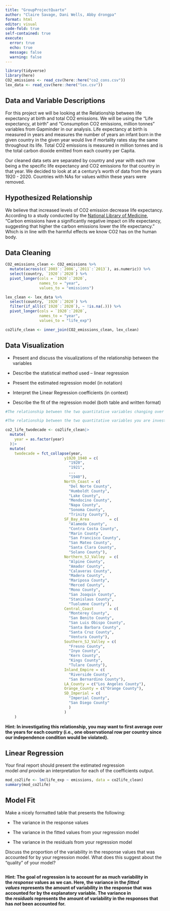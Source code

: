 ```yaml
---
title: "GroupProjectQuarto"
author: "Claire Savage, Dani Wells, Abby drongpa"
format: html
editor: visual
code-fold: true
self-contained: true
execute: 
  error: true
  echo: true
  message: false
  warning: false
---
```


```r
library(tidyverse)
library(here)
CO2_emissions <- read_csv(here::here("co2_cons.csv"))
lex_data <- read_csv(here::here("lex.csv"))
```

## Data and Variable Descriptions

For this project we will be looking at the Relationship between life expectancy at birth and total CO2 emissions. We will be using the "Life expectancy, at birth" and "Consumption CO2 emissions, million tonnes" variables from Gapminder in our analysis. Life expectancy at birth is measured in years and measures the number of years an infant born in the given country in the given year would live if mortality rates stay the same throughout its life. Total CO2 emissions is measured in million tonnes and is the total carbon dioxide emitted from each country per Capita.

Our cleaned data sets are separated by country and year with each row being a the specific life expectancy and CO2 emissions for that country in that year. We decided to look at at a century's worth of data from the years 1920 - 2020. Countries with NAs for values within these years were removed.

## Hypothesized Relationship

We believe that increased levels of CO2 emission decrease life expectancy. According to a study conducted by the [National Library of Medicine](https://www.ncbi.nlm.nih.gov/pmc/articles/PMC8782287/#:~:text=Carbon%20emissions%20have%20a%20significantly,decreases%20life%20expectancy%20by%200.012%25.), “Carbon emissions have a significantly negative impact on life expectancy, suggesting that higher the carbon emissions lower the life expectancy.” Which is in line with the harmful effects we know CO2 has on the human body.

## Data Cleaning

```r
CO2_emissions_clean <- CO2_emissions %>%
  mutate(across(c(`2003`:`2006`,`2011`:`2013`), as.numeric)) %>% 
  select(country, `1920`:`2020`) %>% 
  pivot_longer(cols = `1920`:`2020`,
               names_to = "year",
               values_to = "emissions")
```

```r
lex_clean <- lex_data %>%
  select(country, `1920`:`2020`) %>%
  filter(if_all(c(`1920`:`2020`), ~ !is.na(.))) %>%
  pivot_longer(cols = `1920`:`2020`,
               names_to = "year",
               values_to = "life_exp")
```

```r
co2life_clean <- inner_join(CO2_emissions_clean, lex_clean)
```

## Data Visualization

-   Present and discuss the visualizations of the relationship between the variables

-   Describe the statistical method used – linear regression

-   Present the estimated regression model (in notation)

-   Interpret the Linear Regression coefficients (in context)

-   Describe the fit of the regression model (both table and written format)

```r
#The relationship between the two quantitative variables changing over time. Get creative!
```

```r
#The relationship between the two quantitative variables you are investigating.

co2_life_twodecade <- co2life_clean|>
  mutate(
    year = as.factor(year)
  )|>
  mutate(
    twodecade = fct_collapse(year, 
                          y1920_1940 = c(
                            "1920",
                            "1921",
                            ...
                            "1940"),
                          North_Coast = c(
                            "Del Norte County", 
                            "Humboldt County", 
                            "Lake County", 
                            "Mendocino County", 
                            "Napa County", 
                            "Sonoma County", 
                            "Trinity County"),
                          SF_Bay_Area         = c(
                            "Alameda County", 
                            "Contra Costa County", 
                            "Marin County", 
                            "San Francisco County", 
                            "San Mateo County", 
                            "Santa Clara County", 
                            "Solano County"),
                          Northern_SJ_Valley  = c(
                            "Alpine County", 
                            "Amador County", 
                            "Calaveras County", 
                            "Madera County", 
                            "Mariposa County", 
                            "Merced County", 
                            "Mono County", 
                            "San Joaquin County", 
                            "Stanislaus County", 
                            "Tuolumne County"),
                          Central_Coast       = c(
                            "Monterey County",
                            "San Benito County",
                            "San Luis Obispo County",
                            "Santa Barbara County",
                            "Santa Cruz County",
                            "Ventura County"),
                          Southern_SJ_Valley = c(
                            "Fresno County",
                            "Inyo County",
                            "Kern County",
                            "Kings County",
                            "Tulare County"),
                          Inland_Empire = c(
                            "Riverside County",
                            "San Bernardino County"),
                          LA_County = c("Los Angeles County"),
                          Orange_County = c("Orange County"),
                          SD_Imperial = c(
                            "Imperial County",
                            "San Diego County"
                            )
                          )
    )
```

**Hint: In investigating this relationship, you may want to first average over the years for each country (i.e., one observational row per country since our independence condition would be violated).**

## Linear Regression

Your final report should present the estimated regression model *and* provide an interpretation for each of the coefficients output.

```r
mod_co2life <- lm(life_exp ~ emissions, data = co2life_clean)
summary(mod_co2life)
```

## Model Fit

Make a nicely formatted table that presents the following:

-   The variance in the response values

-   The variance in the fitted values from your regression model

-   The variance in the residuals from your regression model

Discuss the proportion of the variability in the response values that was accounted for by your regression model. What does this suggest about the “quality” of your model?

```r

```

**Hint: The goal of regression is to account for as much variability in the *response* values as we can. Here, the variance in the *fitted values* represents the amount of variability in the response that was accounted for by the explanatory variable. The variance in the *residuals* represents the amount of variability in the responses that has *not* been accounted for.**

